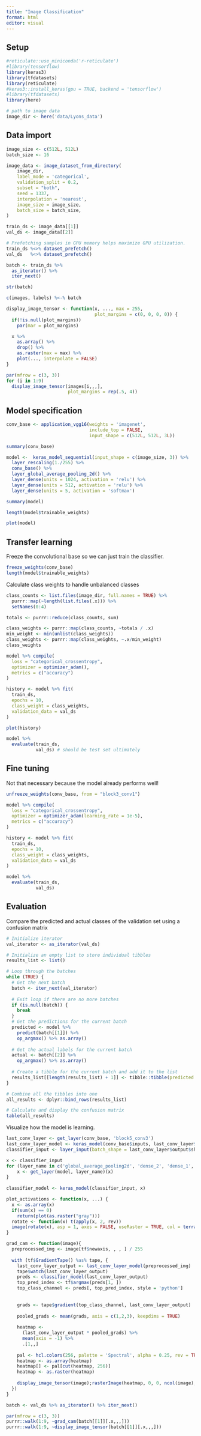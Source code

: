 ```yaml
---
title: "Image Classification"
format: html
editor: visual
---
```


## Setup

```r
#reticulate::use_miniconda('r-reticulate')
#library(tensorflow)
library(keras3)
library(tfdatasets)
library(reticulate)
#keras3::install_keras(gpu = TRUE, backend = 'tensorflow')
#library(tfdatasets)
library(here)

# path to image data
image_dir <- here('data/Lyons_data') 
```

## Data import

```r
image_size <- c(512L, 512L)
batch_size <- 16

image_data <- image_dataset_from_directory(
    image_dir,
    label_mode = 'categorical',
    validation_split = 0.2,
    subset = "both",
    seed = 1337,
    interpolation = 'nearest',
    image_size = image_size,
    batch_size = batch_size,
)

train_ds <- image_data[[1]]
val_ds <- image_data[[2]]
```

```r
# Prefetching samples in GPU memory helps maximize GPU utilization.
train_ds %<>% dataset_prefetch()
val_ds   %<>% dataset_prefetch()
```

```r
batch <- train_ds %>%
  as_iterator() %>%
  iter_next()

str(batch)
```

```r
c(images, labels) %<-% batch
```

```r
display_image_tensor <- function(x, ..., max = 255,
                                 plot_margins = c(0, 0, 0, 0)) {
  if(!is.null(plot_margins))
    par(mar = plot_margins)

  x %>%
    as.array() %>%
    drop() %>%
    as.raster(max = max) %>%
    plot(..., interpolate = FALSE)
}

par(mfrow = c(3, 3))
for (i in 1:9)
  display_image_tensor(images[i,,,],
                       plot_margins = rep(.5, 4))
```

## Model specification

```r
conv_base <- application_vgg16(weights = 'imagenet', 
                               include_top = FALSE,
                               input_shape = c(512L, 512L, 3L))
```

```r
summary(conv_base)
```

```r
model <-  keras_model_sequential(input_shape = c(image_size, 3)) %>%
  layer_rescaling(1./255) %>%
  conv_base() %>%
  layer_global_average_pooling_2d() %>%
  layer_dense(units = 1024, activation = 'relu') %>%
  layer_dense(units = 512, activation = 'relu') %>%
  layer_dense(units = 5, activation = 'softmax')
```

```r
summary(model)
```

```r
length(model$trainable_weights)
```

```r
plot(model)
```

## Transfer learning

Freeze the convolutional base so we can just train the classifier.

```r
freeze_weights(conv_base)
length(model$trainable_weights)
```

Calculate class weights to handle unbalanced classes

```r
class_counts <- list.files(image_dir, full.names = TRUE) %>%
  purrr::map(~length(list.files(.x))) %>% 
  setNames(0:4)

totals <- purrr::reduce(class_counts, sum)

class_weights <- purrr::map(class_counts, ~totals / .x)
min_weight <- min(unlist(class_weights))
class_weights <- purrr::map(class_weights, ~.x/min_weight)
class_weights
```

```r
model %>% compile(
  loss = "categorical_crossentropy",
  optimizer = optimizer_adam(),
  metrics = c("accuracy")
)

history <- model %>% fit(
  train_ds,
  epochs = 10,
  class_weight = class_weights,
  validation_data = val_ds
)
```

```r
plot(history)
```

```r
model %>%
  evaluate(train_ds,
           val_ds) # should be test set ultimately
```

## Fine tuning

Not that necessary because the model already performs well!

```r
unfreeze_weights(conv_base, from = "block3_conv1")
```

```r
model %>% compile(
  loss = "categorical_crossentropy",
  optimizer = optimizer_adam(learning_rate = 1e-5),
  metrics = c("accuracy")
)

history <- model %>% fit(
  train_ds,
  epochs = 10,
  class_weight = class_weights,
  validation_data = val_ds
)
```

```r
model %>%
  evaluate(train_ds,
           val_ds) 
```

## Evaluation

Compare the predicted and actual classes of the validation set using a confusion matrix

```r
# Initialize iterator
val_iterator <- as_iterator(val_ds)

# Initialize an empty list to store individual tibbles
results_list <- list()

# Loop through the batches
while (TRUE) {
  # Get the next batch
  batch <- iter_next(val_iterator)
  
  # Exit loop if there are no more batches
  if (is.null(batch)) {
    break
  }
  # Get the predictions for the current batch
  predicted <- model %>% 
    predict(batch[[1]]) %>%
    op_argmax() %>% as.array()
  
  # Get the actual labels for the current batch
  actual <- batch[[2]] %>% 
    op_argmax() %>% as.array()
  
  # Create a tibble for the current batch and add it to the list
  results_list[[length(results_list) + 1]] <- tibble::tibble(predicted = predicted, actual = actual)
}

# Combine all the tibbles into one
all_results <- dplyr::bind_rows(results_list)

# Calculate and display the confusion matrix
table(all_results)
```

Visualize how the model is learning.

```r
last_conv_layer <- get_layer(conv_base, 'block5_conv3')
last_conv_layer_model <- keras_model(conv_base$inputs, last_conv_layer$output)
classifier_input <- layer_input(batch_shape = last_conv_layer$output$shape)

x <- classifier_input
for (layer_name in c('global_average_pooling2d', 'dense_2', 'dense_1', 'dense')) { 
    x <- get_layer(model, layer_name)(x)
}
  
classifier_model <- keras_model(classifier_input, x)

plot_activations <- function(x, ...) {
  x <- as.array(x)
  if(sum(x) == 0)
    return(plot(as.raster("gray")))
  rotate <- function(x) t(apply(x, 2, rev))
  image(rotate(x), asp = 1, axes = FALSE, useRaster = TRUE, col = terrain.colors(256), ...)
}

grad_cam <- function(image){
  preprocessed_img <- image[tf$newaxis, , , ] / 255
  
  with (tf$GradientTape() %as% tape, {
    last_conv_layer_output <- last_conv_layer_model(preprocessed_img)
    tape$watch(last_conv_layer_output)
    preds <- classifier_model(last_conv_layer_output)
    top_pred_index <- tf$argmax(preds[1, ])
    top_class_channel <- preds[, top_pred_index, style = 'python']
    
    
    grads <- tape$gradient(top_class_channel, last_conv_layer_output)
    
    pooled_grads <- mean(grads, axis = c(1,2,3), keepdims = TRUE)
    
    heatmap <-
      (last_conv_layer_output * pooled_grads) %>%
      mean(axis = -1) %>%
      .[1,,]
    
    pal <- hcl.colors(256, palette = 'Spectral', alpha = 0.25, rev = TRUE)
    heatmap <- as.array(heatmap)
    heatmap[] <- pal[cut(heatmap, 256)]
    heatmap <- as.raster(heatmap)
    
    display_image_tensor(image);rasterImage(heatmap, 0, 0, ncol(image), nrow(image), interpolate = FALSE)
  })
}

batch <- val_ds %>% as_iterator() %>% iter_next()

par(mfrow = c(3, 3))
purrr::walk(1:9, ~grad_cam(batch[[1]][.x,,,]))
purrr::walk(1:9, ~display_image_tensor(batch[[1]][.x,,,]))
```
